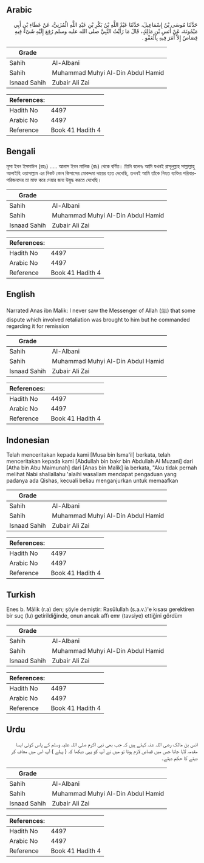 ## Arabic


<div dir="rtl" lang="ar" style={{fontSize:'larger',backgroundColor:'#f8f9fa',padding:20}}>
حَدَّثَنَا مُوسَى بْنُ إِسْمَاعِيلَ، حَدَّثَنَا عَبْدُ اللَّهِ بْنُ بَكْرِ بْنِ عَبْدِ اللَّهِ الْمُزَنِيُّ، عَنْ عَطَاءِ بْنِ أَبِي مَيْمُونَةَ، عَنْ أَنَسِ بْنِ مَالِكٍ، قَالَ مَا رَأَيْتُ النَّبِيَّ صلى الله عليه وسلم رُفِعَ إِلَيْهِ شَىْءٌ فِيهِ قِصَاصٌ إِلاَّ أَمَرَ فِيهِ بِالْعَفْوِ ‏.‏
</div>
<div style={{backgroundColor:'#f8f9fa',padding:20, marginBottom: 10}}><table> <thead> <tr> <th>Grade</th> <th></th> </tr> </thead> <tbody> <tr><td>Sahih</td><td>Al-Albani</td></tr><tr><td>Sahih</td><td>Muhammad Muhyi Al-Din Abdul Hamid</td></tr><tr><td>Isnaad Sahih</td><td>Zubair Ali Zai</td></tr></tbody></table><table> <thead> <tr> <th>References:</th> <th></th> </tr> </thead> <tbody><tr><td>Hadith No</td><td>4497</td></tr><tr><td>Arabic No</td><td>4497</td></tr><tr><td>Reference</td><td>Book 41 Hadith 4</td></tr></tbody></table></div>

## Bengali


<div dir="ltr" lang="bn" style={{fontSize:'larger',backgroundColor:'#f8f9fa',padding:20}}>
মূসা ইবন ইসমাঈল (রহঃ) ..... আনাস ইবন মালিক (রাঃ) থেকে বর্ণিত। তিনি বলেনঃ আমি যখনই রাসূলুল্লাহ সাল্লাল্লাহু আলাইহি ওয়াসাল্লাম এর নিকট কোন কিসাসের মোকদ্দমা দায়ের হতে দেখেছি, তখনই আমি তাঁকে নিহত ব্যক্তির পরিবার-পরিজনদের তা মাফ করে দেয়ার জন্য উদ্বুদ্ধ করতে দেখেছি।
</div>
<div style={{backgroundColor:'#f8f9fa',padding:20, marginBottom: 10}}><table> <thead> <tr> <th>Grade</th> <th></th> </tr> </thead> <tbody> <tr><td>Sahih</td><td>Al-Albani</td></tr><tr><td>Sahih</td><td>Muhammad Muhyi Al-Din Abdul Hamid</td></tr><tr><td>Isnaad Sahih</td><td>Zubair Ali Zai</td></tr></tbody></table><table> <thead> <tr> <th>References:</th> <th></th> </tr> </thead> <tbody><tr><td>Hadith No</td><td>4497</td></tr><tr><td>Arabic No</td><td>4497</td></tr><tr><td>Reference</td><td>Book 41 Hadith 4</td></tr></tbody></table></div>

## English


<div dir="ltr" lang="en" style={{fontSize:'larger',backgroundColor:'#f8f9fa',padding:20}}>
Narrated Anas ibn Malik: I never saw the Messenger of Allah (ﷺ) that some dispute which involved retaliation was brought to him but he commanded regarding it for remission
</div>
<div style={{backgroundColor:'#f8f9fa',padding:20, marginBottom: 10}}><table> <thead> <tr> <th>Grade</th> <th></th> </tr> </thead> <tbody> <tr><td>Sahih</td><td>Al-Albani</td></tr><tr><td>Sahih</td><td>Muhammad Muhyi Al-Din Abdul Hamid</td></tr><tr><td>Isnaad Sahih</td><td>Zubair Ali Zai</td></tr></tbody></table><table> <thead> <tr> <th>References:</th> <th></th> </tr> </thead> <tbody><tr><td>Hadith No</td><td>4497</td></tr><tr><td>Arabic No</td><td>4497</td></tr><tr><td>Reference</td><td>Book 41 Hadith 4</td></tr></tbody></table></div>

## Indonesian


<div dir="ltr" lang="id" style={{fontSize:'larger',backgroundColor:'#f8f9fa',padding:20}}>
Telah menceritakan kepada kami [Musa bin Isma'il] berkata, telah menceritakan kepada kami [Abdullah bin bakr bin Abdullah Al Muzani] dari [Atha bin Abu Maimunah] dari [Anas bin Malik] ia berkata, "Aku tidak pernah melihat Nabi shallallahu 'alaihi wasallam mendapat pengaduan yang padanya ada Qishas, kecuali beliau menganjurkan untuk memaafkan
</div>
<div style={{backgroundColor:'#f8f9fa',padding:20, marginBottom: 10}}><table> <thead> <tr> <th>Grade</th> <th></th> </tr> </thead> <tbody> <tr><td>Sahih</td><td>Al-Albani</td></tr><tr><td>Sahih</td><td>Muhammad Muhyi Al-Din Abdul Hamid</td></tr><tr><td>Isnaad Sahih</td><td>Zubair Ali Zai</td></tr></tbody></table><table> <thead> <tr> <th>References:</th> <th></th> </tr> </thead> <tbody><tr><td>Hadith No</td><td>4497</td></tr><tr><td>Arabic No</td><td>4497</td></tr><tr><td>Reference</td><td>Book 41 Hadith 4</td></tr></tbody></table></div>

## Turkish


<div dir="ltr" lang="tr" style={{fontSize:'larger',backgroundColor:'#f8f9fa',padding:20}}>
Enes b. Mâlik (r.a) den; şöyle demiştir: Rasûlullah (s.a.v.)'e kısası gerektiren bir suç (lu) getirildiğinde, onun ancak affı emr (tavsiye) ettiğini gördüm
</div>
<div style={{backgroundColor:'#f8f9fa',padding:20, marginBottom: 10}}><table> <thead> <tr> <th>Grade</th> <th></th> </tr> </thead> <tbody> <tr><td>Sahih</td><td>Al-Albani</td></tr><tr><td>Sahih</td><td>Muhammad Muhyi Al-Din Abdul Hamid</td></tr><tr><td>Isnaad Sahih</td><td>Zubair Ali Zai</td></tr></tbody></table><table> <thead> <tr> <th>References:</th> <th></th> </tr> </thead> <tbody><tr><td>Hadith No</td><td>4497</td></tr><tr><td>Arabic No</td><td>4497</td></tr><tr><td>Reference</td><td>Book 41 Hadith 4</td></tr></tbody></table></div>

## Urdu


<div dir="rtl" lang="ur" style={{fontSize:'larger',backgroundColor:'#f8f9fa',padding:20}}>
انس بن مالک رضی اللہ عنہ کہتے ہیں کہ جب بھی نبی اکرم صلی اللہ علیہ وسلم کے پاس کوئی ایسا مقدمہ لایا جاتا جس میں قصاص لازم ہوتا تو میں نے آپ کو یہی دیکھا کہ ( پہلے ) آپ اس میں معاف کر دینے کا حکم دیتے۔
</div>
<div style={{backgroundColor:'#f8f9fa',padding:20, marginBottom: 10}}><table> <thead> <tr> <th>Grade</th> <th></th> </tr> </thead> <tbody> <tr><td>Sahih</td><td>Al-Albani</td></tr><tr><td>Sahih</td><td>Muhammad Muhyi Al-Din Abdul Hamid</td></tr><tr><td>Isnaad Sahih</td><td>Zubair Ali Zai</td></tr></tbody></table><table> <thead> <tr> <th>References:</th> <th></th> </tr> </thead> <tbody><tr><td>Hadith No</td><td>4497</td></tr><tr><td>Arabic No</td><td>4497</td></tr><tr><td>Reference</td><td>Book 41 Hadith 4</td></tr></tbody></table></div>